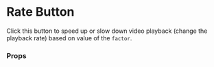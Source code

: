 

<Meta of={RateButtonStories} name="Docs" />

<Canvas of={RateButtonStories.Primary} />

<Canvas of={RateButtonStories.Secondary} />

# Rate Button

Click this button to speed up or slow down video playback (change the playback rate)
based on value of the `factor`.

### Props

<ArgTypes of={RateButtonStories.Primary} />
